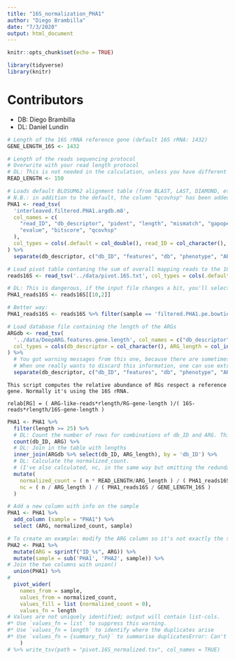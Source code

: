 ```yaml
---
title: "16S_normalization_PHA1"
author: "Diego Brambilla"
date: "7/3/2020"
output: html_document
---
```


```r
knitr::opts_chunk$set(echo = TRUE)
```

```r
library(tidyverse)
library(knitr)
```
# Contributors
- DB: Diego Brambilla
- DL: Daniel Lundin

```r
# Length of the 16S rRNA reference gene (default 16S rRNA: 1432)
GENE_LENGTH_16S <- 1432

# Length of the reads sequencing protocol
# Overwrite with your read length protocol
# DL: This is not needed in the calculation, unless you have different lengths for 16S and ARG sequencing.
READ_LENGTH <- 150
```

```r
# Loads default BLOSUM62 alignment table (from BLAST, LAST, DIAMOND, etc.)
# N.B.: in addition to the default, the column "qcovhsp" has been added and named, confront with your input!
PHA1 <- read_tsv(
  'interleaved.filtered.PHA1.argdb.m8',
  col_names = c(
    "read_ID", "db_descriptor", "pident", "length", "mismatch", "gapopen", "qstart", "qend", "sstart", "send", 
    "evalue", "bitscore", "qcovhsp"
  ), 
  col_types = cols(.default = col_double(), read_ID = col_character(), db_descriptor = col_character())
) %>%
  separate(db_descriptor, c("db_ID", "features", "db", "phenotype", "ARG"), sep = "\\|", fill = 'right', extra = 'drop')

# Load pivot table contaning the sum of overall mapping reads to the 16S rRNA database (GREENGENES 2013)
reads16S <- read_tsv('../data/pivot.16S.txt', col_types = cols(.default = col_double(), sample = col_character()))

# DL: This is dangerous, if the input file changes a bit, you'll select the wrong values.
PHA1_reads16S <- reads16S[[10,2]] 

# Better way:
PHA1_reads16S <- reads16S %>% filter(sample == 'filtered.PHA1.pe.bowtie2') %>% pull(sum_of_n_mapped)

# Load database file containing the length of the ARGs
ARGdb <- read_tsv(
  '../data/DeepARG.features.gene.length', col_names = c("db_descriptor", "ARG_length"),
  col_types = cols(db_descriptor = col_character(), ARG_length = col_integer())
) %>%
  # You got warning messages from this one, because there are sometimes more, sometimes less than five fields in db_descriptor.
  # When one really wants to discard this information, one can use extra = 'drop' and fill = 'right'.
  separate(db_descriptor, c("db_ID", "features", "db", "phenotype", "ARG"), sep = "\\|", fill = 'right', extra = 'drop')  
```

    This script computes the relative abundance of RGs respect a reference gene. Normally it's using the 16S rRNA.

    relab[RG] = ( ARG-like-reads*rlength/RG-gene-length )/( 16S-reads*rlength/16S-gene-length )

 
```r
PHA1 <- PHA1 %>%
  filter(length >= 25) %>%
  # DL: Count the number of rows for combinations of db_ID and ARG. This introduces a new column: n.
  count(db_ID, ARG) %>%
  # DL: Join in the table with lengths
  inner_join(ARGdb %>% select(db_ID, ARG_length), by = 'db_ID') %>%
  # DL: Calculate the normalized_count.
  # (I've also calculated, nc, in the same way but omitting the redundant inclusion of the read length parameter to show you that you get the same value.)
  mutate(
    normalized_count = ( n * READ_LENGTH/ARG_length ) / ( PHA1_reads16S * READ_LENGTH / GENE_LENGTH_16S ),
    nc = ( n / ARG_length ) / ( PHA1_reads16S / GENE_LENGTH_16S )
  )

```


```r
# Add a new column with info on the sample
PHA1 <- PHA1 %>%
  add_column (sample = "PHA1") %>%
  select (ARG, normalized_count, sample)

# To create an example: modify the ARG column so it's not exactly the same but in a way that can be traced back
PHA2 <- PHA1 %>% 
  mutate(ARG = sprintf("ID_%s", ARG)) %>%
  mutate(sample = sub('PHA1', 'PHA2', sample)) %>%
# Join the two columns with union()
  union(PHA1) %>%
# 
  pivot_wider(
    names_from = sample,
    values_from = normalized_count,
    values_fill = list (normalized_count = 0),
    values_fn = length
# Values are not uniquely identified; output will contain list-cols.
#* Use `values_fn = list` to suppress this warning.
#* Use `values_fn = length` to identify where the duplicates arise
#* Use `values_fn = {summary_fun}` to summarise duplicatesError: Can't convert <double> to <list>.
    )
# %>% write_tsv(path = "pivot.16S_normalized.tsv", col_names = TRUE)
```

